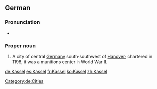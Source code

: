 ==German==
{{wikipedia}}
{{wikipedia|lang=de}}

===Pronunciation===
* {{IPA|/ˈkasl̩/|/ˈkasəl/|lang=de}}

===Proper noun===
{{de-proper noun}}

# A city of central [[Germany]] south-southwest of [[Hanover]]; chartered in 1198, it was a munitions center in World War II.

[[Category:de:Cities]]

[[de:Kassel]]
[[es:Kassel]]
[[fr:Kassel]]
[[ko:Kassel]]
[[zh:Kassel]]